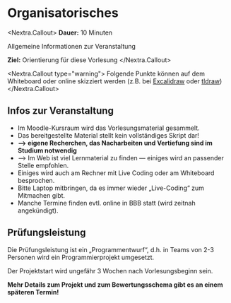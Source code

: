 # Organisatorisches

<Nextra.Callout>
  **Dauer:** 10 Minuten

  Allgemeine Informationen zur Veranstaltung

  **Ziel:** Orientierung für diese Vorlesung
</Nextra.Callout>

<Nextra.Callout type="warning">
Folgende Punkte können auf dem Whiteboard oder online skizziert werden (z.B. bei [Excalidraw](https://excalidraw.com) oder [tldraw](https://tldraw.com))
</Nextra.Callout>

## Infos zur Veranstaltung

- Im Moodle-Kursraum wird das Vorlesungsmaterial gesammelt.
- Das bereitgestellte Material stellt kein vollständiges Skript dar!
- **&xrarr; eigene Recherchen, das Nacharbeiten und Vertiefung sind im Studium notwendig**
- &xrarr; Im Web ist viel Lernmaterial zu finden &mdash; einiges wird an passender Stelle empfohlen.
- Einiges wird auch am Rechner mit Live Coding oder am Whiteboard besprochen.
- Bitte Laptop mitbringen, da es immer wieder „Live-Coding“ zum Mitmachen gibt. 
- Manche Termine finden evtl. online in BBB statt (wird zeitnah angekündigt).

## Prüfungsleistung
Die Prüfungsleistung ist ein „Programmentwurf“, d.h. in 
Teams von 2-3 Personen wird ein Programmierprojekt umgesetzt.

Der Projektstart wird ungefähr 3 Wochen nach Vorlesungsbeginn sein.

**Mehr Details zum Projekt und zum Bewertungsschema gibt es an einem späteren Termin!**
        